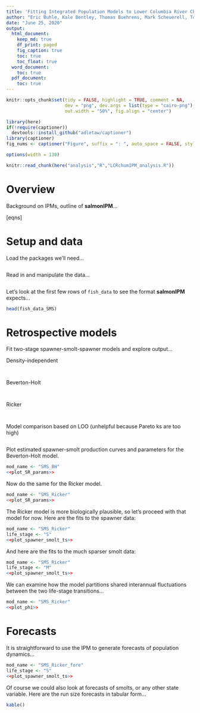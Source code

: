 ```yaml
---
title: 'Fitting Integrated Population Models to Lower Columbia River Chum Salmon Monitoring Data'
author: "Eric Buhle, Kale Bentley, Thomas Buehrens, Mark Scheuerell, Todd Hillson, and ..."
date: "June 25, 2020"
output:
  html_document:
    keep_md: true
    df_print: paged
    fig_caption: true
    toc: true
    toc_float: true
  word_document:
    toc: true
  pdf_document:
    toc: true
---
```


```r
knitr::opts_chunk$set(tidy = FALSE, highlight = TRUE, comment = NA, 
                      dev = "png", dev.args = list(type = "cairo-png"), dpi = 200,
                      out.width = "50%", fig.align = "center")

library(here)
if(!require(captioner))
  devtools::install_github("adletaw/captioner")
library(captioner)
fig_nums <- captioner("Figure", suffix = ": ", auto_space = FALSE, style = "b", style_prefix = TRUE)
```
```r
options(width = 130)
```
```r
knitr::read_chunk(here("analysis","R","LCRchumIPM_analysis.R"))
```

# Overview

Background on IPMs, outline of **salmonIPM**...

[eqns]



# Setup and data

Load the packages we'll need...

```r
```

Read in and manipulate the data...

```r
```

Let's look at the first few rows of `fish_data` to see the format **salmonIPM** expects...

```r
head(fish_data_SMS)
```


# Retrospective models

Fit two-stage spawner-smolt-spawner models and explore output...

Density-independent

```r
```
```r
```

Beverton-Holt

```r
```
```r
```

Ricker

```r
```
```r
```

Model comparison based on LOO (unhelpful because Pareto ks are too high)

```r
```

Plot estimated spawner-smolt production curves and parameters for the Beverton-Holt model.

```r
mod_name <- "SMS_BH"
<<plot_SR_params>>
```

Now do the same for the Ricker model.

```r
mod_name <- "SMS_Ricker"
<<plot_SR_params>>
```

The Ricker model is more biologically plausible, so let's proceed with that model for now. Here are the fits to the spawner data:

```r
mod_name <- "SMS_Ricker"
life_stage <- "S"
<<plot_spawner_smolt_ts>>
```

And here are the fits to the much sparser smolt data:

```r
mod_name <- "SMS_Ricker"
life_stage <- "M"
<<plot_spawner_smolt_ts>>
```

We can examine how the model partitions shared interannual fluctuations between the two life-stage transitions...

```r
mod_name <- "SMS_Ricker"
<<plot_phi>>
```


# Forecasts

It is straightforward to use the IPM to generate forecasts of population dynamics...

```r
mod_name <- "SMS_Ricker_fore"
life_stage <- "S"
<<plot_spawner_smolt_ts>>
```

Of course we could also look at forecasts of smolts, or any other state variable. Here are the run size forecasts in tabular form...

```r
kable()
```


